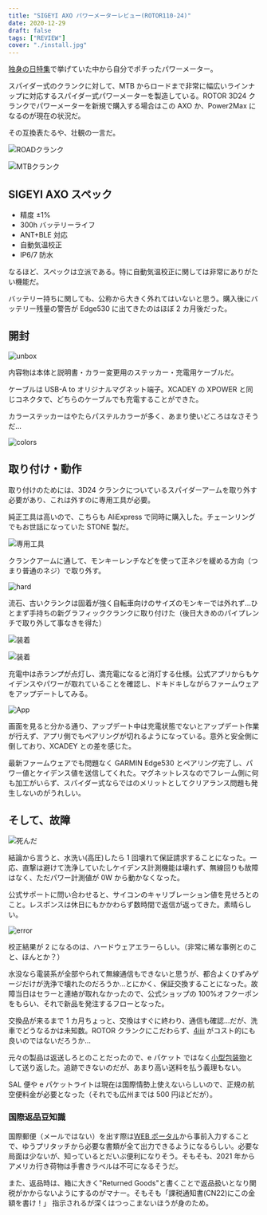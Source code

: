 ```yaml
---
title: "SIGEYI AXO パワーメーターレビュー(ROTOR110-24)"
date: 2020-12-29
draft: false
tags: ["REVIEW"]
cover: "./install.jpg"
---
```


[独身の日特集](https://blog.gensobunya.net/post/2020/11/2020_singleday/)で挙げていた中から自分でポチったパワーメーター。

<LinkBox url="https://s.click.aliexpress.com/e/_9JzEFV" />

スパイダー式のクランクに対して、MTB からロードまで非常に幅広いラインナップに対応するスパイダー式パワーメーターを製造している。ROTOR 3D24 クランクでパワーメーターを新規で購入する場合はこの AXO か、Power2Max になるのが現在の状況だ。

その互換表たるや、壮観の一言だ。

![ROADクランク](./compatibility_r.webp)

![MTBクランク](./compatibility_m.webp)

## SIGEYI AXO スペック

- 精度 ±1%
- 300h バッテリーライフ
- ANT+BLE 対応
- 自動気温校正
- IP6/7 防水

なるほど、スペックは立派である。特に自動気温校正に関しては非常にありがたい機能だ。

バッテリー持ちに関しても、公称から大きく外れてはいないと思う。購入後にバッテリー残量の警告が Edge530 に出てきたのはほぼ 2 カ月後だった。

## 開封

![unbox](./unbox.jpg)

内容物は本体と説明書・カラー変更用のステッカー・充電用ケーブルだ。

ケーブルは USB-A to オリジナルマグネット端子。XCADEY の XPOWER と同じコネクタで、どちらのケーブルでも充電することができた。

カラーステッカーはやたらパステルカラーが多く、あまり使いどころはなさそうだ…

![colors](./sticker.jpg)

## 取り付け・動作

取り付けのためには、3D24 クランクについているスパイダーアームを取り外す必要があり、これは外すのに専用工具が必要。

純正工具は高いので、こちらも AliExpress で同時に購入した。チェーンリングでもお世話になっていた STONE 製だ。

<LinkBox url="https://www.aliexpress.com/item/4000393507091.html" />

![専用工具](./stone_remover.jpg)

クランクアームに通して、モンキーレンチなどを使って正ネジを緩める方向（つまり普通のネジ）で取り外す。

![hard](./power_remove.jpg)

流石、古いクランクは固着が強く自転車向けのサイズのモンキーでは外れず…ひとまず手持ちの新グラフィッククランクに取り付けた（後日大きめのパイプレンチで取り外して事なきを得た）

![装着](./install.jpg)

![装着](./install_cmplt.jpg)

充電中は赤ランプが点灯し、満充電になると消灯する仕様。公式アプリからもケイデンスやパワーが取れていることを確認し、ドキドキしながらファームウェアをアップデートしてみる。

![App](./update.png)

画面を見ると分かる通り、アップデート中は充電状態でないとアップデート作業が行えず、アプリ側でもペアリングが切れるようになっている。意外と安全側に倒しており、XCADEY との差を感じた。

最新ファームウェアでも問題なく GARMIN Edge530 とペアリング完了し、パワー値とケイデンス値を送信してくれた。マグネットレスなのでフレーム側に何も加工がいらず、スパイダー式ならではのメリットとしてクリアランス問題も発生しないのがうれしい。

## そして、故障

![死んだ](./dead.png)

結論から言うと、水洗い(高圧)したら 1 回壊れて保証請求することになった。一応、直撃は避けて洗浄していたしケイデンス計測機能は壊れず、無線回りも故障はなく、ただパワー計測値が 0W から動かなくなった。

公式サポートに問い合わせると、サイコンのキャリブレーション値を見せろとのこと。レスポンスは休日にもかかわらず数時間で返信が返ってきた。素晴らしい。

![error](./error_code.jpg)

校正結果が 2 になるのは、ハードウェアエラーらしい。（非常に稀な事例とのこと、ほんとか？）

水没なら電装系が全部やられて無線通信もできないと思うが、都合よくひずみゲージだけが洗浄で壊れたのだろうか…とにかく、保証交換することになった。故障当日はセラーと連絡が取れなかったので、公式ショップの 100%オフクーポンをもらい、それで新品を発注するフローとなった。

交換品が来るまで 1 カ月ちょっと、交換はすぐに終わり、通信も確認…だが、洗車でどうなるかは未知数。ROTOR クランクにこだわらず、[4iiii](https://amzn.to/3pxgjo2) がコスト的にも良いのではないだろうか…

<LinkBox
  isAmazonLink
  url="https://www.amazon.co.jp/dp/B07ZMF12T9/?tag=gensobunya-22"
/>

元々の製品は返送しろとのことだったので、e パケット ではなく[小型包装物](https://www.post.japanpost.jp/int/service/small_packing.html)として送り返した。追跡できないのだが、あまり高い送料を払う義理もない。

SAL 便や e パケットライトは現在は国際情勢上使えないらしいので、正規の航空便料金が必要となった（それでも広州までは 500 円ほどだが）。

### 国際返品豆知識

国際郵便（メールではない）を出す際は[WEB ポータル](https://www.int-mypage.post.japanpost.jp/mypage/M010000.do)から事前入力することで、ゆうプリタッチから必要な書類が全て出力できるようになるらしい。必要な局面は少ないが、知っているとだいぶ便利になりそう。そもそも、2021 年からアメリカ行き荷物は手書きラベルは不可になるそうだ。

また、返品時は、箱に大きく"Returned Goods"と書くことで返品扱いとなり関税がかからないようにするのがマナー。そもそも「課税通知書(CN22)にこの金額を書け！」
指示されるが深くはつっこまないほうが身のため。
